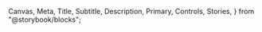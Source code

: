   Canvas,
  Meta,
  Title,
  Subtitle,
  Description,
  Primary,
  Controls,
  Stories,
} from "@storybook/blocks";


<Meta of={LoadingStatusStories} />

<Title />
<Subtitle />
<Description />
<Primary />
<Controls />

### Purpose of the `data` prop

To ensure that children components render only after the necessary data has been loaded, especially
when fetching data asynchronously, use the `data` prop. This prop checks for the existence of the data
before rendering the children. Additionally, when using the `data` prop, you must pass `children` as a
function, which receives the `data` prop as its argument. This approach guarantees that the children
have access to the required data upon rendering.

<Canvas of={LoadingStatusStories.WithData} />

If `data` is `null` then the `fallback` prop will be rendered instead of the children.

<Canvas of={LoadingStatusStories.NoDataFallback} />

<Stories />
